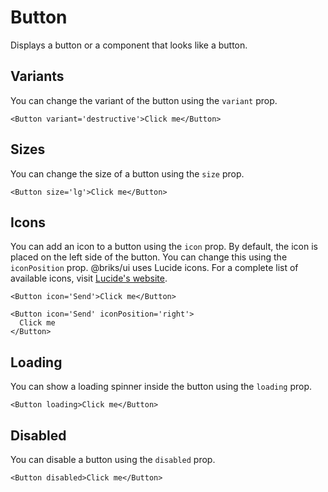 
<Meta of={ButtonStories} />

# Button

Displays a button or a component that looks like a button.

<Canvas of={ButtonStories.Basic} />

## Variants

You can change the variant of the button using the `variant` prop.

```tsx
<Button variant='destructive'>Click me</Button>
```

<Canvas of={ButtonStories.Variants} />

## Sizes

You can change the size of a button using the `size` prop.

```tsx
<Button size='lg'>Click me</Button>
```

<Canvas of={ButtonStories.Sizes} />

## Icons

You can add an icon to a button using the `icon` prop.
By default, the icon is placed on the left side of the button. You can change this using the `iconPosition` prop.
@briks/ui uses Lucide icons. For a complete list of available icons, visit [Lucide's website](https://lucide.dev/icons).

```tsx
<Button icon='Send'>Click me</Button>
```

<Canvas of={ButtonStories.WithIcon} />

```tsx
<Button icon='Send' iconPosition='right'>
  Click me
</Button>
```

<Canvas of={ButtonStories.WithIconRight} />

## Loading

You can show a loading spinner inside the button using the `loading` prop.

```tsx
<Button loading>Click me</Button>
```

<Canvas of={ButtonStories.Loading} />

## Disabled

You can disable a button using the `disabled` prop.

```tsx
<Button disabled>Click me</Button>
```

<Canvas of={ButtonStories.Disabled} />
